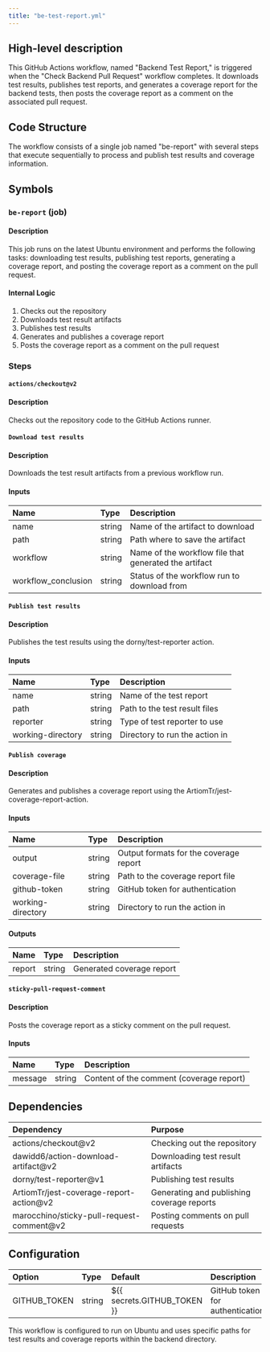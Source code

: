 ```yaml
---
title: "be-test-report.yml"
---
```


## High-level description
This GitHub Actions workflow, named "Backend Test Report," is triggered when the "Check Backend Pull Request" workflow completes. It downloads test results, publishes test reports, and generates a coverage report for the backend tests, then posts the coverage report as a comment on the associated pull request.

## Code Structure
The workflow consists of a single job named "be-report" with several steps that execute sequentially to process and publish test results and coverage information.

## Symbols

### `be-report` (job)
#### Description
This job runs on the latest Ubuntu environment and performs the following tasks: downloading test results, publishing test reports, generating a coverage report, and posting the coverage report as a comment on the pull request.

#### Internal Logic
1. Checks out the repository
2. Downloads test result artifacts
3. Publishes test results
4. Generates and publishes a coverage report
5. Posts the coverage report as a comment on the pull request

### Steps

#### `actions/checkout@v2`
#### Description
Checks out the repository code to the GitHub Actions runner.

#### `Download test results`
#### Description
Downloads the test result artifacts from a previous workflow run.

#### Inputs
| Name | Type | Description |
|:-----|:-----|:------------|
| name | string | Name of the artifact to download |
| path | string | Path where to save the artifact |
| workflow | string | Name of the workflow file that generated the artifact |
| workflow_conclusion | string | Status of the workflow run to download from |

#### `Publish test results`
#### Description
Publishes the test results using the dorny/test-reporter action.

#### Inputs
| Name | Type | Description |
|:-----|:-----|:------------|
| name | string | Name of the test report |
| path | string | Path to the test result files |
| reporter | string | Type of test reporter to use |
| working-directory | string | Directory to run the action in |

#### `Publish coverage`
#### Description
Generates and publishes a coverage report using the ArtiomTr/jest-coverage-report-action.

#### Inputs
| Name | Type | Description |
|:-----|:-----|:------------|
| output | string | Output formats for the coverage report |
| coverage-file | string | Path to the coverage report file |
| github-token | string | GitHub token for authentication |
| working-directory | string | Directory to run the action in |

#### Outputs
| Name | Type | Description |
|:-----|:-----|:------------|
| report | string | Generated coverage report |

#### `sticky-pull-request-comment`
#### Description
Posts the coverage report as a sticky comment on the pull request.

#### Inputs
| Name | Type | Description |
|:-----|:-----|:------------|
| message | string | Content of the comment (coverage report) |

## Dependencies
| Dependency | Purpose |
|:-----------|:--------|
| actions/checkout@v2 | Checking out the repository |
| dawidd6/action-download-artifact@v2 | Downloading test result artifacts |
| dorny/test-reporter@v1 | Publishing test results |
| ArtiomTr/jest-coverage-report-action@v2 | Generating and publishing coverage reports |
| marocchino/sticky-pull-request-comment@v2 | Posting comments on pull requests |

## Configuration
| Option | Type | Default | Description |
|:-------|:-----|:--------|:------------|
| GITHUB_TOKEN | string | ${{ secrets.GITHUB_TOKEN }} | GitHub token for authentication |

This workflow is configured to run on Ubuntu and uses specific paths for test results and coverage reports within the backend directory.